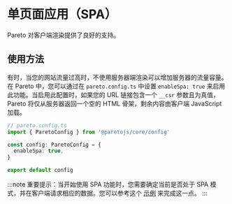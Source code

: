 # 单页面应用（SPA）

Pareto 对客户端渲染提供了良好的支持。

## 使用方法

有时，当您的网站流量过高时，不使用服务器端渲染可以增加服务器的流量容量。在 Pareto 中，您可以通过在 `pareto.config.ts` 中设置 `enableSpa: true` 来启用此功能。当启用此配置时，如果您的 URL 链接包含一个 `__csr` 参数且为真值，Pareto 将仅从服务器返回一个空的 HTML 骨架，剩余内容由客户端 JavaScript 加载。

```ts
// pareto.config.ts
import { ParetoConfig } from '@paretojs/core/config'

const config: ParetoConfig = {
  enableSpa: true,
}

export default config
```

:::note
重要提示：当开始使用 SPA 功能时，您需要确定当前是否处于 SPA 模式，并在客户端请求相应的数据。您可以参考这个 [示例](https://github.com/childrentime/pareto/tree/main/examples/spa) 来完成这一点。
:::
